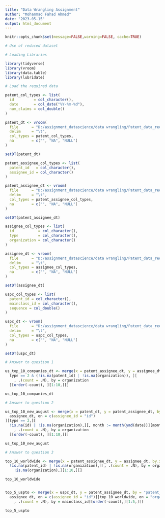 ```yaml
---
title: "Data Wrangling Assignment"
author: "Mohammad Fahad Ahmed"
date: "2023-05-15"
output: html_document
---
```

```r
knitr::opts_chunk$set(message=FALSE,warning=FALSE, cache=TRUE)

# Use of reduced dataset
```

```r
# Loading Libraries

library(tidyverse)
library(vroom)
library(data.table)
library(lubridate)

# Load the required data

patent_col_types <- list(
  id         = col_character(),
  date       = col_date("%Y-%m-%d"),
  num_claims = col_double()
)

patent_dt <- vroom(
  file      = "D:/assignment_datascience/data wrangling/Patent_data_reduced/Patent_data_reduced/patent.tsv",
  delim     = "\t",
  col_types = patent_col_types,
  na        = c("", "NA", "NULL")
)

setDT(patent_dt)

patent_assignee_col_types <- list(
  patent_id   = col_character(),
  assignee_id = col_character()
)

patent_assignee_dt <- vroom(
  file      = "D:/assignment_datascience/data wrangling/Patent_data_reduced/Patent_data_reduced/patent_assignee.tsv",
  delim     = "\t",
  col_types = patent_assignee_col_types,
  na        = c("", "NA", "NULL")
)

setDT(patent_assignee_dt)

assignee_col_types <- list(
  id           = col_character(),
  type         = col_character(),
  organization = col_character()
)

assignee_dt <- vroom(
  file      = "D:/assignment_datascience/data wrangling/Patent_data_reduced/Patent_data_reduced/assignee.tsv",
  delim     = "\t",
  col_types = assignee_col_types,
  na        = c("", "NA", "NULL")
)

setDT(assignee_dt)

uspc_col_types <- list(
  patent_id = col_character(),
  mainclass_id = col_character(),
  sequence = col_double()
)

uspc_dt <- vroom(
  file      = "D:/assignment_datascience/data wrangling/Patent_data_reduced/Patent_data_reduced/uspc.tsv",
  delim     = "\t",
  col_types = uspc_col_types,
  na        = c("", "NA", "NULL")
)

setDT(uspc_dt)

# Answer to question 1

us_top_10_companies_dt <- merge(x = patent_assignee_dt, y = assignee_dt, by.x = "assignee_id", by.y = "id")[
  type == 2 & (!is.na(patent_id) | !is.na(organization)), ][
    , .(count = .N), by = organization
  ][order(-count), ][1:10,][]

us_top_10_companies_dt

# Answer to question 2

us_top_10_new_august <- merge(x = patent_dt, y = patent_assignee_dt, by.x = "id", by.y = "patent_id")[
  assignee_dt, on = c(assignee_id = "id")
][type == 2,][
  !is.na(id) | !is.na(organization),][, month := month(ymd(date))][month == 8, ][
    , .(count = .N), by = organization
  ][order(-count), ][1:10,][]

us_top_10_new_august

# Answer to question 3

top_10_worldwide <- merge(x = patent_assignee_dt, y = assignee_dt, by.x = "assignee_id", by.y = "id")[
  !is.na(patent_id) | !is.na(organization),][, .(count = .N), by = organization][order(-count),][
    !is.na(organization),][1:10,][]

top_10_worldwide


top_5_uspto <- merge(x = uspc_dt, y = patent_assignee_dt, by = "patent_id")[
  assignee_dt, on = c(assignee_id = "id")][top_10_worldwide, on = "organization"][
    , .(count = .N), by = mainclass_id][order(-count),][1:5,][]

top_5_uspto
```
